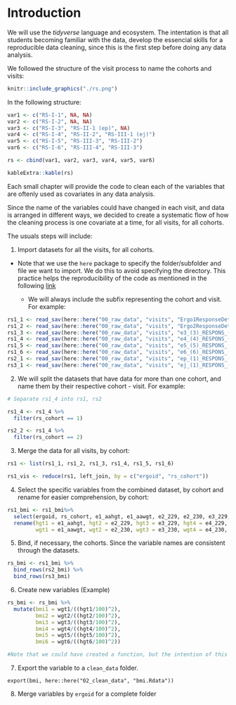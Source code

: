 # Introduction {#intro}

We will use the *tidyverse* language and ecosystem.
The intentation is that all students becoming familiar with the data, develop the essencial skills for a reproducible data cleaning, since this is the first step before doing any data analysis. 

We followed the structure of the visit process to name the cohorts and visits:

```r
knitr::include_graphics("./rs.png")
```

In the following structure:

```r
var1 <- c("RS-I-1", NA, NA)
var2 <- c("RS-I-2", NA, NA)
var3 <- c("RS-I-3", "RS-II-1 (ep)", NA)
var4 <- c("RS-I-4", "RS-II-2", "RS-III-1 (ej)")
var5 <- c("RS-I-5", "RS-III-3", "RS-III-2")
var6 <- c("RS-I-6", "RS-III-4", "RS-III-3")

rs <- cbind(var1, var2, var3, var4, var5, var6)

kableExtra::kable(rs)
```


Each small chapter will provide the code to clean each of the variables that are oftenly used as covariates in any data analysis.

Since the name of the variables could have changed in each visit, and data is arranged in different ways, we decided to create a systematic flow of how the cleaning process is one covariate at a time, for all visits, for all cohorts.

The usuals steps will include:

1. Import datasets for all the visits, for all cohorts. 

- Note that we use the `here` package to specify the folder/subfolder and file we want to import. We do this to avoid specifying the directory. This practice helps the reproducibility of the code as mentioned in the following [link](https://www.tidyverse.org/articles/2017/12/workflow-vs-script/)
  
  - We will always include the subfix representing the cohort and visit. For example:
  
```r
rs1_1 <- read_sav(here::here("00_raw_data", "visits", "Ergo1ResponseDetail_(22-jan-2015)_excerpt.sav"))
rs1_2 <- read_sav(here::here("00_raw_data", "visits", "Ergo2ResponseDetail_(22-jan-2015)_excerpt.sav"))
rs1_3 <- read_sav(here::here("00_raw_data", "visits", "e3_(3)_RESPONS_(22-feb-2016)_excerpt.sav"))
rs1_4 <- read_sav(here::here("00_raw_data", "visits", "e4_(4)_RESPONS_(12-mar-2018)_excerpt.sav"))
rs1_5 <- read_sav(here::here("00_raw_data", "visits", "e5_(5)_RESPONS_(22-jun-2016)_excerpt.sav"))
rs1_6 <- read_sav(here::here("00_raw_data", "visits", "e6_(6)_RESPONS_(10-feb-2017)_EXCERPT.sav"))
rs2_1 <- read_sav(here::here("00_raw_data", "visits", "ep_(1)_RESPONS_(15-jan-2019)_excerpt.sav"))
rs3_1 <- read_sav(here::here("00_raw_data", "visits", "ej_(1)_RESPONS_(04-apr-2016)_excerpt.sav"))
```

2. We will split the datasets that have data for more than one cohort, and name them by their respective cohort - visit. For example:

```r
# Separate rs1_4 into rs1, rs2

rs1_4 <- rs1_4 %>%
  filter(rs_cohort == 1)

rs2_2 <- rs1_4 %>%
  filter(rs_cohort == 2)

```

3. Merge the data for all visits, by cohort:

```r
rs1 <- list(rs1_1, rs1_2, rs1_3, rs1_4, rs1_5, rs1_6)

rs1_vis <- reduce(rs1, left_join, by = c("ergoid", "rs_cohort"))
```

4. Select the specific variables from the combined dataset, by cohort and rename for easier comprehension, by cohort:

```r
rs1_bmi <- rs1_bmi%>%
  select(ergoid, rs_cohort, e1_aahgt, e1_aawgt, e2_229, e2_230, e3_229, e3_230, e4_229, e4_230, e5_229, e5_230,e6_229,e6_230) %>%
  rename(hgt1 = e1_aahgt, hgt2 = e2_229, hgt3 = e3_229, hgt4 = e4_229, hgt5 = e5_229, hgt6 = e6_229,
         wgt1 = e1_aawgt, wgt2 = e2_230, wgt3 = e3_230, wgt4 = e4_230, wgt5 = e5_230, wgt6 = e6_230)
```

5. Bind, if necessary, the cohorts. Since the variable names are consistent through the datasets.

```r
rs_bmi <- rs1_bmi %>%
  bind_rows(rs2_bmi) %>%
  bind_rows(rs3_bmi)
```

6. Create new variables (Example)

```r
rs_bmi <- rs_bmi %>%
  mutate(bmi1 = wgt1/((hgt1/100)^2),
         bmi2 = wgt2/((hgt2/100)^2),
         bmi3 = wgt3/((hgt3/100)^2),
         bmi4 = wgt4/((hgt4/100)^2),
         bmi5 = wgt5/((hgt5/100)^2),
         bmi6 = wgt6/((hgt6/100)^2))

#Note that we could have created a function, but the intention of this code is to make adaptable.
```


7. Export the variable to a `clean_data` folder.

`export(bmi, here::here("02_clean_data", "bmi.Rdata"))`

8. Merge variables by `ergoid` for a complete folder
